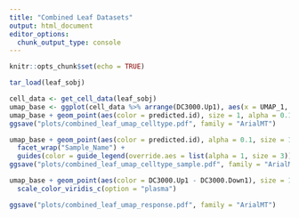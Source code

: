 ```yaml
---
title: "Combined Leaf Datasets"
output: html_document
editor_options: 
  chunk_output_type: console
---
```


```r
knitr::opts_chunk$set(echo = TRUE)

tar_load(leaf_sobj)
```

```r
cell_data <- get_cell_data(leaf_sobj)
umap_base <- ggplot(cell_data %>% arrange(DC3000.Up1), aes(x = UMAP_1, y = UMAP_2)) + theme_bw()
umap_base + geom_point(aes(color = predicted.id), size = 1, alpha = 0.1) +   guides(color = guide_legend(override.aes = list(alpha = 1, size = 3)))
ggsave("plots/combined_leaf_umap_celltype.pdf", family = "ArialMT")
```

```r
umap_base + geom_point(aes(color = predicted.id), alpha = 0.1, size = 1) + 
  facet_wrap("Sample_Name") +
  guides(color = guide_legend(override.aes = list(alpha = 1, size = 3)))
ggsave("plots/combined_leaf_umap_celltype_sample.pdf", family = "ArialMT")
```

```r
umap_base + geom_point(aes(color = DC3000.Up1 - DC3000.Down1), size = 1) + 
  scale_color_viridis_c(option = "plasma")

ggsave("plots/combined_leaf_umap_response.pdf", family = "ArialMT")
```

